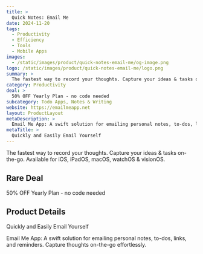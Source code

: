 ```yaml
---
title: >
  Quick Notes: Email Me
date: 2024-11-20
tags:
  - Productivity
  - Efficiency
  - Tools
  - Mobile Apps
images:
  - /static/images/product/quick-notes-email-me/og-image.png
logo: /static/images/product/quick-notes-email-me/logo.png
summary: >
  The fastest way to record your thoughts. Capture your ideas & tasks on-the-go. Available for iOS, iPadOS, macOS, watchOS & visionOS.
category: Productivity
deal: >
  50% OFF Yearly Plan - no code needed
subcategory: Todo Apps, Notes & Writing
website: https://emailmeapp.net
layout: ProductLayout
metaDescription: >
  Email Me App: A swift solution for emailing personal notes, to-dos, links, and reminders. Capture thoughts on-the-go effortlessly.
metaTitle: >
  Quickly and Easily Email Yourself
---
```

The fastest way to record your thoughts. Capture your ideas & tasks on-the-go. Available for iOS, iPadOS, macOS, watchOS & visionOS.

## Rare Deal

50% OFF Yearly Plan - no code needed

## Product Details
Quickly and Easily Email Yourself

Email Me App: A swift solution for emailing personal notes, to-dos, links, and reminders. Capture thoughts on-the-go effortlessly.
